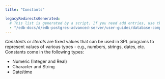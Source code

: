 ```yaml
---
title: "Constants"

legacyRedirectsGenerated:
  # This list is generated by a script. If you need add entries, use the `legacyRedirects` key.
  - "/edb-docs/d/edb-postgres-advanced-server/user-guides/database-compatibility-stored-procedural-language-guide/13/constants.html"
---
```


<div id="constants" class="registered_link"></div>

*Constants* or *literals* are fixed values that can be used in SPL programs to represent values of various types - e.g., numbers, strings, dates, etc. Constants come in the following types:

-   Numeric (Integer and Real)
-   Character and String
-   Date/time
